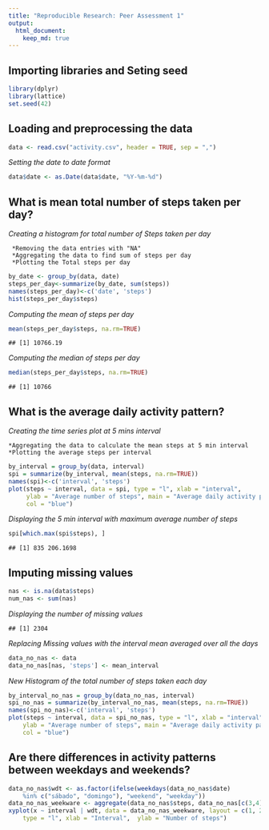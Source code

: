 ```yaml
---
title: "Reproducible Research: Peer Assessment 1"
output: 
  html_document:
    keep_md: true
---
```


## Importing libraries and Seting seed

```r
library(dplyr)
library(lattice)
set.seed(42)
```

## Loading and preprocessing the data


```r
data <- read.csv("activity.csv", header = TRUE, sep = ",")
```

  *Setting the date to date format*
```r
data$date <- as.Date(data$date, "%Y-%m-%d")
```

## What is mean total number of steps taken per day?
  *Creating a histogram for total number of Steps taken per day*
  
     *Removing the data entries with "NA"
     *Aggregating the data to find sum of steps per day
     *Plotting the Total steps per day

```r
by_date <- group_by(data, date)
steps_per_day<-summarize(by_date, sum(steps))
names(steps_per_day)<-c('date', 'steps')
hist(steps_per_day$steps)
```


  *Computing the mean of steps per day*
  

```r
mean(steps_per_day$steps, na.rm=TRUE)
```

```
## [1] 10766.19
```

  *Computing the median of steps per day*


```r
median(steps_per_day$steps, na.rm=TRUE)
```

```
## [1] 10766
```

## What is the average daily activity pattern?

  *Creating the time series plot at 5 mins interval*
    
    *Aggregating the data to calculate the mean steps at 5 min interval
    *Plotting the average steps per interval
    

```r
by_interval = group_by(data, interval)
spi = summarize(by_interval, mean(steps, na.rm=TRUE))
names(spi)<-c('interval', 'steps')
plot(steps ~ interval, data = spi, type = "l", xlab = "interval", 
     ylab = "Average number of steps", main = "Average daily activity pattern", 
     col = "blue")
```

  *Displaying the 5 min interval with maximum average number of steps*

```r
spi[which.max(spi$steps), ]
```

```
## [1] 835 206.1698
```

## Imputing missing values

    
```r
nas <- is.na(data$steps)
num_nas <- sum(nas)
```

*Displaying the number of missing values*


```
## [1] 2304
```

*Replacing Missing values with the interval mean averaged over all the days*
  
```r
data_no_nas <- data
data_no_nas[nas, 'steps'] <- mean_interval
```
*New Histogram of the total number of steps taken each day*

```r
by_interval_no_nas = group_by(data_no_nas, interval)
spi_no_nas = summarize(by_interval_no_nas, mean(steps, na.rm=TRUE))
names(spi_no_nas)<-c('interval', 'steps')
plot(steps ~ interval, data = spi_no_nas, type = "l", xlab = "interval", 
    ylab = "Average number of steps", main = "Average daily activity pattern (No NAS)",
    col = "blue")
```

## Are there differences in activity patterns between weekdays and weekends?

```r
data_no_nas$wdt <- as.factor(ifelse(weekdays(data_no_nas$date) 
    %in% c("sábado", "domingo"), "weekend", "weekday"))
data_no_nas_weekware <- aggregate(data_no_nas$steps, data_no_nas[c(3,4)], mean)
xyplot(x ~ interval | wdt, data = data_no_nas_weekware, layout = c(1, 2), 
    type = "l", xlab = "Interval",  ylab = "Number of steps")
```
